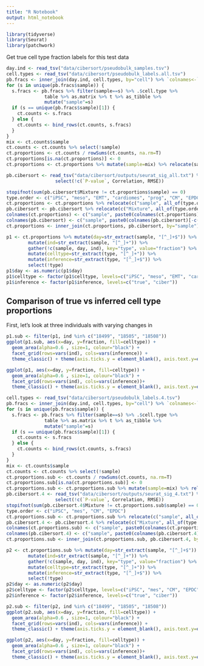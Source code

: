 ```yaml
---
title: "R Notebook"
output: html_notebook
---
```

```r
library(tidyverse)
library(Seurat)
library(patchwork)
```

Get true cell type fraction labels for this test data
```r
day.ind <- read_tsv("data/cibersort/pseudobulk_samples.tsv")
cell.types <- read_tsv("data/cibersort/pseudobulk_labels.all.tsv")
pb.fracs <- inner_join(day.ind, cell.types, by="cell") %>% `colnames<-`(c("cell", "sample", "cell.type"))
for (s in unique(pb.fracs$sample)) {
  s.fracs <- pb.fracs %>% filter(sample==s) %>% .$cell.type %>% 
              table %>% as.matrix %>% t %>% as_tibble %>%
              mutate("sample"=s)
  if (s == unique(pb.fracs$sample)[1]) {
    ct.counts <- s.fracs
  } else {
    ct.counts <- bind_rows(ct.counts, s.fracs)
  }
}
mix <- ct.counts$sample
ct.counts <- ct.counts %>% select(!sample)
ct.proportions <- ct.counts / rowSums(ct.counts, na.rm=T)
ct.proportions[is.na(ct.proportions)] <- 0
ct.proportions <- ct.proportions %>% mutate(sample=mix) %>% relocate(sample) %>% arrange(sample)
```

```r
pb.cibersort <- read_tsv("data/cibersort/outputs/seurat_sig_all.txt") %>%
                  select(!c(`P-value`, Correlation, RMSE))
```

```r
stopifnot(sum(pb.cibersort$Mixture != ct.proportions$sample) == 0)
type.order <- c("iPSC", "meso", "EMT", "cardiomes", "prog", "CM", "EPDC")
ct.proportions <- ct.proportions %>% relocate(c("sample", all_of(type.order)))
pb.cibersort <- pb.cibersort %>% relocate(c("Mixture", all_of(type.order))) %>% rename(sample=Mixture)
colnames(ct.proportions) <- c("sample", paste0(colnames(ct.proportions)[-c(1)], "_true"))
colnames(pb.cibersort) <- c("sample", paste0(colnames(pb.cibersort)[-c(1)], "_ciber"))
ct.proportions <- inner_join(ct.proportions, pb.cibersort, by="sample")
```

```r
p1 <- ct.proportions %>% mutate(day=str_extract(sample, "[^_]+$")) %>%
        mutate(ind=str_extract(sample, "[^_]+")) %>% 
        gather(!c(sample, day, ind), key="type", value="fraction") %>% 
        mutate(celltype=str_extract(type, "[^_]+")) %>%
        mutate(inference=str_extract(type, "[^_]+$")) %>%
        select(!type)
p1$day <- as.numeric(p1$day)
p1$celltype <- factor(p1$celltype, levels=c("iPSC", "meso", "EMT", "cardiomes", "prog", "CM", "EPDC"))
p1$inference <- factor(p1$inference, levels=c("true", "ciber"))
```

## Comparison of true vs inferred cell type proportions
First, let's look at three individuals with varying changes in 
```r
p1.sub <- filter(p1, ind %in% c("18499", "18505", "18508"))
ggplot(p1.sub, aes(x=day, y=fraction, fill=celltype)) +
  geom_area(alpha=0.6 , size=1, colour="black") +
  facet_grid(rows=vars(ind), cols=vars(inference)) +
  theme_classic() + theme(axis.ticks.y = element_blank(), axis.text.y=element_blank())
```

```r
ggplot(p1, aes(x=day, y=fraction, fill=celltype)) +
  geom_area(alpha=0.6 , size=1, colour="black") +
  facet_grid(rows=vars(ind), cols=vars(inference))+
  theme_classic() + theme(axis.ticks.y = element_blank(), axis.text.y=element_blank())
```

```r
cell.types <- read_tsv("data/cibersort/pseudobulk_labels.4.tsv")
pb.fracs <- inner_join(day.ind, cell.types, by="cell") %>% `colnames<-`(c("cell", "sample", "cell.type"))
for (s in unique(pb.fracs$sample)) {
  s.fracs <- pb.fracs %>% filter(sample==s) %>% .$cell.type %>% 
              table %>% as.matrix %>% t %>% as_tibble %>%
              mutate("sample"=s)
  if (s == unique(pb.fracs$sample)[1]) {
    ct.counts <- s.fracs
  } else {
    ct.counts <- bind_rows(ct.counts, s.fracs)
  }
}
mix <- ct.counts$sample
ct.counts <- ct.counts %>% select(!sample)
ct.proportions.sub <- ct.counts / rowSums(ct.counts, na.rm=T)
ct.proportions.sub[is.na(ct.proportions.sub)] <- 0
ct.proportions.sub <- ct.proportions.sub %>% mutate(sample=mix) %>% relocate(sample) %>% arrange(sample)
pb.cibersort.4 <- read_tsv("data/cibersort/outputs/seurat_sig_4.txt") %>%
                  select(!c(`P-value`, Correlation, RMSE))
stopifnot(sum(pb.cibersort.4$Mixture != ct.proportions.sub$sample) == 0)
type.order <- c("iPSC", "mes", "CM", "EPDC")
ct.proportions.sub <- ct.proportions.sub %>% relocate(c("sample", all_of(type.order)))
pb.cibersort.4 <- pb.cibersort.4 %>% relocate(c("Mixture", all_of(type.order))) %>% rename(sample=Mixture)
colnames(ct.proportions.sub) <- c("sample", paste0(colnames(ct.proportions.sub)[-c(1)], "_true"))
colnames(pb.cibersort.4) <- c("sample", paste0(colnames(pb.cibersort.4)[-c(1)], "_ciber"))
ct.proportions.sub <- inner_join(ct.proportions.sub, pb.cibersort.4, by="sample")
```

```r
p2 <- ct.proportions.sub %>% mutate(day=str_extract(sample, "[^_]+$")) %>%
        mutate(ind=str_extract(sample, "[^_]+")) %>% 
        gather(!c(sample, day, ind), key="type", value="fraction") %>% 
        mutate(celltype=str_extract(type, "[^_]+")) %>%
        mutate(inference=str_extract(type, "[^_]+$")) %>%
        select(!type)
p2$day <- as.numeric(p2$day)
p2$celltype <- factor(p2$celltype, levels=c("iPSC", "mes", "CM", "EPDC"))
p2$inference <- factor(p2$inference, levels=c("true", "ciber"))
```

```r
p2.sub <- filter(p2, ind %in% c("18499", "18505", "18508"))
ggplot(p2.sub, aes(x=day, y=fraction, fill=celltype)) +
  geom_area(alpha=0.6 , size=1, colour="black") +
  facet_grid(rows=vars(ind), cols=vars(inference)) +
  theme_classic() + theme(axis.ticks.y = element_blank(), axis.text.y=element_blank())
```

```r
ggplot(p2, aes(x=day, y=fraction, fill=celltype)) +
  geom_area(alpha=0.6 , size=1, colour="black") +
  facet_grid(rows=vars(ind), cols=vars(inference))+
  theme_classic() + theme(axis.ticks.y = element_blank(), axis.text.y=element_blank())
```

